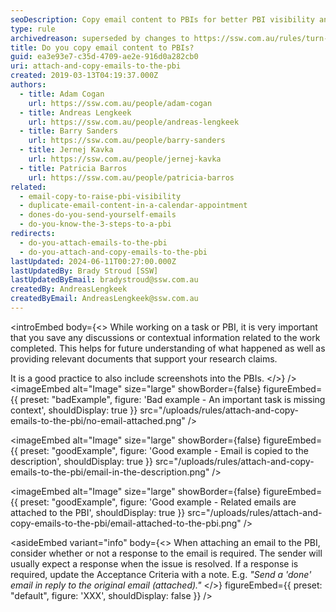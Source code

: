 ```yaml
---
seoDescription: Copy email content to PBIs for better PBI visibility and easier future reference.
type: rule
archivedreason: superseded by changes to https://ssw.com.au/rules/turn-emails-into-pbis
title: Do you copy email content to PBIs?
guid: ea3e93e7-c35d-4709-ae2e-916d0a282cb0
uri: attach-and-copy-emails-to-the-pbi
created: 2019-03-13T04:19:37.000Z
authors:
  - title: Adam Cogan
    url: https://ssw.com.au/people/adam-cogan
  - title: Andreas Lengkeek
    url: https://ssw.com.au/people/andreas-lengkeek
  - title: Barry Sanders
    url: https://ssw.com.au/people/barry-sanders
  - title: Jernej Kavka
    url: https://ssw.com.au/people/jernej-kavka
  - title: Patricia Barros
    url: https://ssw.com.au/people/patricia-barros
related:
  - email-copy-to-raise-pbi-visibility
  - duplicate-email-content-in-a-calendar-appointment
  - dones-do-you-send-yourself-emails
  - do-you-know-the-3-steps-to-a-pbi
redirects:
  - do-you-attach-emails-to-the-pbi
  - do-you-attach-and-copy-emails-to-the-pbi
lastUpdated: 2024-06-11T00:27:00.000Z
lastUpdatedBy: Brady Stroud [SSW]
lastUpdatedByEmail: bradystroud@ssw.com.au
createdBy: AndreasLengkeek
createdByEmail: AndreasLengkeek@ssw.com.au
---
```


<introEmbed
  body={<>
While working on a task or PBI, it is very important that you save any discussions or contextual information related to the work completed. This helps for future understanding of what happened as well as providing relevant documents that support your research claims.

It is a good practice to also include screenshots into the PBIs.
  </>}
/>
<imageEmbed
  alt="Image"
  size="large"
  showBorder={false}
  figureEmbed={{
    preset: "badExample",
    figure: 'Bad example - An important task is missing context',
    shouldDisplay: true
  }}
  src="/uploads/rules/attach-and-copy-emails-to-the-pbi/no-email-attached.png"
/>

<imageEmbed
  alt="Image"
  size="large"
  showBorder={false}
  figureEmbed={{
    preset: "goodExample",
    figure: 'Good example - Email is copied to the description',
    shouldDisplay: true
  }}
  src="/uploads/rules/attach-and-copy-emails-to-the-pbi/email-in-the-description.png"
/>

<imageEmbed
  alt="Image"
  size="large"
  showBorder={false}
  figureEmbed={{
    preset: "goodExample",
    figure: 'Good example - Related emails are attached to the PBI',
    shouldDisplay: true
  }}
  src="/uploads/rules/attach-and-copy-emails-to-the-pbi/email-attached-to-the-pbi.png"
/>

<asideEmbed
  variant="info"
  body={<>
    When attaching an email to the PBI, consider whether or not a response to the email is required. The sender will usually expect a response when the issue is resolved. If a response is required, update the Acceptance Criteria with a note. E.g. _"Send a 'done' email in reply to the original email (attached)."_
  </>}
  figureEmbed={{
    preset: "default",
    figure: 'XXX',
    shouldDisplay: false
  }}
/>
